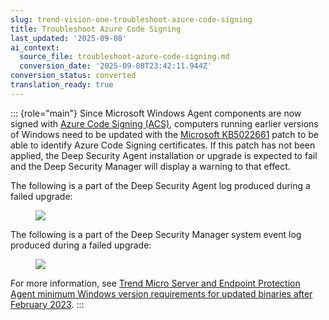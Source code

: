 ```yaml
---
slug: trend-vision-one-troubleshoot-azure-code-signing
title: Troubleshoot Azure Code Signing
last_updated: '2025-09-08'
ai_context:
  source_file: troubleshoot-azure-code-signing.md
  conversion_date: '2025-09-08T23:42:11.944Z'
conversion_status: converted
translation_ready: true
---
```


::: {role="main"}
Since Microsoft Windows Agent components are now signed with [Azure Code Signing (ACS)](https://techcommunity.microsoft.com/t5/security-compliance-and-identity/azure-code-signing-democratizing-trust-for-developers-and/ba-p/3604669), computers running earlier versions of Windows need to be updated with the [Microsoft KB5022661](https://support.microsoft.com/en-gb/topic/kb5022661-windows-support-for-the-azure-code-signing-program-4b505a31-fa1e-4ea6-85dd-6630229e8ef4) patch to be able to identify Azure Code Signing certificates. If this patch has not been applied, the Deep Security Agent installation or upgrade is expected to fail and the Deep Security Manager will display a warning to that effect.

The following is a part of the Deep Security Agent log produced during a failed upgrade:

<figure>
<img src="./images/azure-code-signing=20230608102222.webp" />
</figure>

The following is a part of the Deep Security Manager system event log produced during a failed upgrade:

<figure>
<img src="./images/azure-code-signing-dsm=20230608102224.webp" />
</figure>

For more information, see [Trend Micro Server and Endpoint Protection Agent minimum Windows version requirements for updated binaries after February 2023](https://success.trendmicro.com/dcx/s/solution/000291904?language=en_US).
:::
